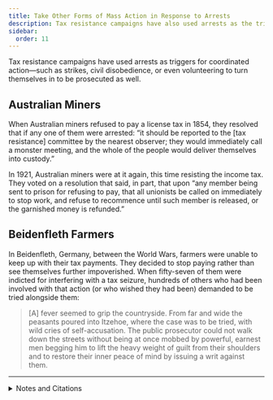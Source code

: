 ```yaml
---
title: Take Other Forms of Mass Action in Response to Arrests
description: Tax resistance campaigns have also used arrests as the triggers for coordinated action.
sidebar:
  order: 11
---
```


Tax resistance campaigns have used arrests as triggers for coordinated action—such as strikes, civil disobedience, or even volunteering to turn themselves in to be prosecuted as well.

## <Badge text="Example" size="medium" /> Australian Miners

When Australian miners refused to pay a license tax in 1854, they resolved that if any one of them were arrested:
“it should be reported to the [tax resistance] committee by the nearest observer; they would immediately call a monster meeting, and the whole of the people would deliver themselves into custody.”

In 1921, Australian miners were at it again, this time resisting the income tax.
They voted on a resolution that said, in part, that upon “any member being sent to prison for refusing to pay, that all unionists be called on immediately to stop work, and refuse to recommence until such member is released, or the garnished money is refunded.”

## <Badge text="Example" size="medium" /> Beidenfleth Farmers

In Beidenfleth, Germany, between the World Wars, farmers were unable to keep up with their tax payments.
They decided to stop paying rather than see themselves further impoverished.
When fifty-seven of them were indicted for interfering with a tax seizure, hundreds of others who had been involved with that action (or who wished they had been) demanded to be tried alongside them:

> [A] fever seemed to grip the countryside.
> From far and wide the peasants poured into Itzehoe, where the case was to be tried, with wild cries of self-accusation.
> The public prosecutor could not walk down the streets without being at once mobbed by powerful, earnest men begging him to lift the heavy weight of guilt from their shoulders and to restore their inner peace of mind by issuing a writ against them.

---

<details>
<summary>Notes and Citations</summary>

* [“Victoria”](https://trove.nla.gov.au/newspaper/article/8778522) <i>Colonial Times and Tasmanian</i> 22 December 1854, p. 2
* [“Resistance to Income Tax”](https://trove.nla.gov.au/newspaper/article/20499835) <i>Brisbane Courier</i> 29 July 1921, p. 8
* von Salomon, Ernst [<i>Fragebogen</i>](https://archive.org/details/fragebogenquesti00salo/page/134/mode/1up) (English translation, Doubleday, 1955), p. 134.

</details>
